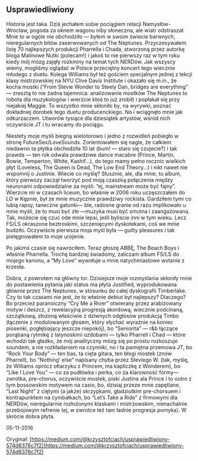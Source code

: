 ## Usprawiedliwiony

Historia jest taka. Dziś jechałem sobie pociągiem relacji Namysłów-Wrocław, pogoda za oknem wagonu niby słoneczna, ale wiatr odstraszał. Mnie to w ogóle nie obchodziło — byłem w swoim świecie barwnych, nieregularnych bitów zaserwowanych od The Neptunes. Przyczesywałem listę 70 najlepszych produkcji Pharrella i Chada, stworzoną przez autorkę bloga Malinowe Nutki (polecam!) i jakoś to nie pierwszy raz w tym roku kiedy mój mózg zajęły rozkminy na temat tych NERDów. Jak wszyscy wiemy, mogliśmy oglądać w Polsce przeciętny koncert tego wiecznie młodego z duetu. Kolega Williams był też gościem specjalnym jednej z lekcji klasy mistrzowskiej na NYU Clive Davis Institute i okazało się m.in., że kocha mostki (“From Stevie Wonder to Steely Dan, bridges are everything” — zresztą to nie żadna tajemnica: analizowanie mostków The Neptunes to robota dla muzykologów i wierzcie ktoś to już zrobił) i popłakał się przy niejakiej Maggie. To wszystko mnie skłoniło by, na wyrywki, poznać dokładniej dorobek tego duetu producenckiego. No i wciągnęło mnie jak odkurzaczem. Utworów tysiące dla dziesiątek artystów, wśród nich oczywiście JT i tu wracamy do pociągu.

Niestety moje myśli biegną wielotorowo i jedno z rozwidleń pobiegło w stronę FutureSex/LoveSounds. Zorientowałem się nagle, że całkiem niedawno ta płytka obchodziła 10 lat (bum! — staro się czujecie?) i tak prawda — ten rok odwala prawdziwe dance macabre (Prince, Martin, Bowie, Temperton, White, Kashif…), do tego mamy pełno rocznic wielkich płyt (Loveless, The Queen is Dead, The Low End Theory…) i nikt nawet nie wspomnij o Justinie. Wiecie co myślę? Słusznie, ale, dla mnie, to album, który pierwszy zaczął tworzyć pod moją czaszką połączenia między neuronami odpowiedzialne za myśli: “ej, mainstream może być fajny”. Wierzcie mi w czasach liceum, bo właśnie w 2006 roku uczęszczałem do LO w Kępnie, był ze mnie muzycznie prawdziwy rockista. Gardziłem tymi co lubią rapsy, taneczne gatunki— ble, radosne granie od razu implikowało u mnie myśli, że to musi być złe —muzyka musi być smutna i zaangażowana. Tak, możecie się czuć ode mnie lepsi, jeśli byliście inni w tym wieku. Lecz FS/LS okraszone beztroskimi, szczenięcymi dyskotekami, coś we mnie budziło. Oczywiście pierwsza moja myśl była — guilty pleasures i tak pielęgnowałem to moje urojenie.

Po jakimś czasie się nawróciłem. Teraz głoszę ABBĘ, The Beach Boys i właśnie Pharrella. Trochę bardziej świadomy, zaliczam album FS/LS do mojego kanonu, a “My Love” wywołuje u mnie natychmiastowe wstanie z krzesła.

Dobra, z powrotem na główny tor. Dzisiejsze moje rozmyślania skłoniły mnie do postawienia pytania jaki status ma płyta Justified, wyprodukowana głównie przez The Neptunes, w stosunku do całej dyskografii Timberlake. Czy to tak czasami nie jest, że to właśnie debiut był najlepszy? Dlaczego? Bo przecież paranoiczny “Cry Me a River” otwierany przez arabizowany motyw i deszcz, z rewelacyjną progresją akordową, wiecznie podcinaną, szczątkową, złożoną właściwie z dziwnych odgłosów produkcją Timbo (łączenie z modulowanym głosem, który słychać wyraźnie na koniec piosenki, pogłębiający jeszcze niepokój), bo “Seniorita” — r&b łączące porąbaną rytmikę z latynoskimi ozdobami — tylko Pharrell i Chad — które wchodzi tak gładko, że mój analityczny mózg się po prostu rozkoszuje soundem, a nie rozkładaniem na czynniki, no i ta pamiętna przemowa JT, bo “Rock Your Body” — ten bas, ta cięta gitara, ten błogi mostek (znów Pharrell), bo “Nothing’ else” napisany chyba przez Steviego W. (tak, myślę, że Williams oprócz ołtarzyku z Princem, ma kapliczkę z Wonderem), bo “Like I Love You” — co za pudłówka i perka, co za klarowność formy— zwrotka, pre-chorus, oczywiście mostek, piski Justina ala Prince i to outro z tym bossowskim motywem na casio, bo, dzisiaj przeze mnie zapętlane, “Last Night” z ciętymi (a jakże) skrzypkami, gładziutkim pre-chorsuem i kontrapunktem na cymbałkach, bo “Let’s Take a Ride” z firmowymi dla NERDów, nieregularnie rozłożonymi klaskami i mistrzowskim, nienachalnie przebojowym refrenie (ej, w zwrotce też tam ładnie progresja pomyka). W skrócie dobra płyta.

05-11-2016

Oryginał: [https://medium.com/@krzysztofciach/usprawiedliwiony-574d8376c7f2](https://medium.com/@krzysztofciach/usprawiedliwiony-574d8376c7f2)
